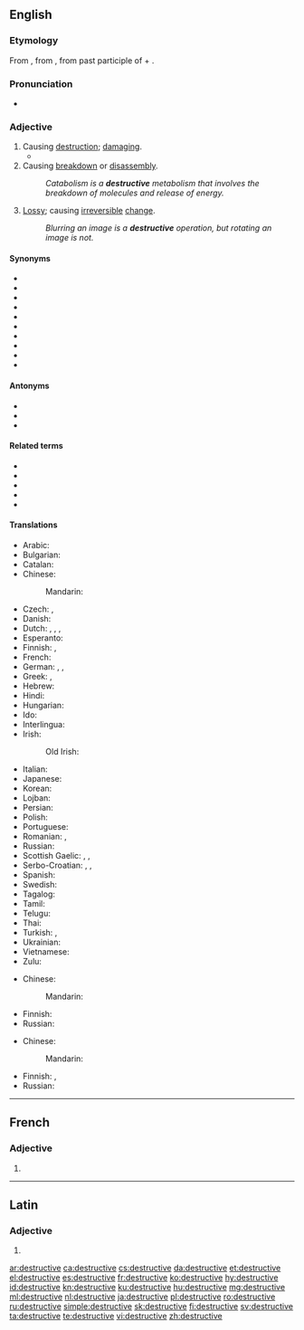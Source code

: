==English==

===Etymology===
From {{etyl|frm|en}} {{m|frm|destructif}}, from {{etyl|la|en}} {{m|la|destructivus}}, from past participle of {{m|la|destruo|destruere|to tear down, destroy}} + {{m|la|-ivus|}}.

===Pronunciation===
* {{a|UK}} {{IPA|/dɪˈstɹʌktɪv/|/dɪˈstɹʊktɪv/|lang=en}}

===Adjective===
{{en-adj}}

# Causing [[destruction]]; [[damage|damaging]].
#* {{quote-journal
|date=February 14, 2013
|author=Scott Tobias
|title=Film: Reviews: A Good Day To Die Hard
|work=The Onion AV Club
|url=http://www.avclub.com/articles/a-good-day-to-die-hard,92496/
|page=
|passage=After rescuing his estranged daughter in the last film, Live Free Or Die Hard, Willis heads to Russia to rescue his estranged son (Jai Courtney), a CIA agent on a mission to protect a whistleblower (Sebastian Koch) from a corrupt government official (Sergei Kolesnikov) with no shortage of '''destructive''' resources at his disposal.}}
# Causing [[breakdown]] or [[disassembly]].
#: ''Catabolism is a '''destructive''' metabolism that involves the breakdown of molecules and release of energy.''
# {{lb|en|computing}} [[lossy|Lossy]]; causing [[irreversible]] [[change]].
#: ''Blurring an image is a '''destructive''' operation, but rotating an image is not.''

====Synonyms====
* {{l|en|calamitous}}
* {{l|en|catastrophic}}
* {{l|en|devastate|devastating}}
* {{l|en|disastrous}}
* {{l|en|eradicative}}
* {{l|en|harmful}}
* {{l|en|pernicious}}
* {{l|en|ruinous}}
* {{l|en|wrackful}}
* {{l|en|wreckful}}

====Antonyms====
* {{l|en|constructive}}
* {{l|en|nondestructive}}
* {{l|en|productive}}

====Related terms====
* {{l|en|destruct}}
* {{l|en|destruction}}
* {{l|en|destructively}}
* {{l|en|destructiveness}}
* {{l|en|destructivity}}

====Translations====
{{trans-top|causing destruction; damaging}}
* Arabic: {{t-needed|ar}}
* Bulgarian: {{t+|bg|разрушителен}}
* Catalan: {{t|ca|destructiu}}
* Chinese: 
*: Mandarin: {{t-needed|cmn}}
* Czech: {{t|cs|ničivý}}, {{t|cs|destruktivní}}
* Danish: {{t-needed|da}}
* Dutch: {{t+|nl|destructief}}, {{t+|nl|destructieve}}, {{t+|nl|verwoestend}}, {{t+|nl|verwoestende}}
* Esperanto: {{t-needed|eo}}
* Finnish: {{t+|fi|tuhoisa}}, {{t+|fi|destruktiivinen}}
* French: {{t+|fr|destructif}}
* German: {{t+|de|destruktiv}}, {{t+|de|schädlich}}, {{t+|de|zerstörend}}
* Greek: {{t+|el|καταστροφικός|m}}, {{t+|el|καταστρεπτικός|m}}
* Hebrew: {{t|he|הרסני|tr=harsany|sc=Hebr}}
* Hindi: {{t-needed|hi}}
* Hungarian: {{t-needed|hu}}
* Ido: {{t-needed|io}}
* Interlingua: {{t|ia|destructive}}
* Irish: {{t|ga|urbhadhach}}
*: Old Irish: {{t|sga|bráthamail}}
{{trans-mid}}
* Italian: {{t+|it|distruttivo}}
* Japanese: {{t|ja|破壊的|alt=破壊的な|tr=hakaiteki na}}
* Korean: {{t-needed|ko}}
* Lojban: {{t|jbo|daspo}}
* Persian: {{t-needed|fa}}
* Polish: {{t+|pl|destrukcyjny|m}}
* Portuguese: {{t+|pt|destrutivo}}
* Romanian: {{t+|ro|distructiv|m|n}}, {{t+|ro|distrugător|m|n}}
* Russian: {{t+|ru|разрушительный}}
* Scottish Gaelic: {{t|gd|millteach}}, {{t|gd|sgriosach}}, {{t|gd|sgriosail}}
* Serbo-Croatian: {{t+|sh|rázōran}}, {{t+|sh|dȅstruktīvan}}, {{t+|sh|rùšilačkī}}
* Spanish: {{t+|es|destructivo}}
* Swedish: {{t-needed|sv}}
* Tagalog: {{t|tl|mapanira}}
* Tamil: {{t-needed|ta}}
* Telugu: {{t-needed|te}}
* Thai: {{t-needed|th}}
* Turkish: {{t+|tr|yıkıcı}}, {{t|tr|tahripkar|alt=tahripkâr}}
* Ukrainian: {{t-needed|uk}}
* Vietnamese: {{t-needed|vi}}
* Zulu: {{t-needed|zu}}
{{trans-bottom}}

{{trans-top|causing breakdown}}
* Chinese: 
*: Mandarin: {{t-needed|cmn}}
{{trans-mid}}
* Finnish: {{t+|fi|hajottava}}
* Russian: {{t-needed|ru}}
{{trans-bottom}}

{{trans-top|lossy}}
* Chinese: 
*: Mandarin: {{t-needed|cmn}}
{{trans-mid}}
* Finnish: {{t+|fi|peruuttamaton}}, {{t+|fi|destruktiivinen}}
* Russian: {{t-needed|ru}}
{{trans-bottom}}

----

==French==

===Adjective===
{{head|fr|adjective form}}

# {{feminine singular of|destructif|lang=fr}}

----

==Latin==

===Adjective===
{{la-adj-form|dēstructīve}}

# {{inflection of|dēstructīvus||voc|m|s|lang=la}}

[[ar:destructive]]
[[ca:destructive]]
[[cs:destructive]]
[[da:destructive]]
[[et:destructive]]
[[el:destructive]]
[[es:destructive]]
[[fr:destructive]]
[[ko:destructive]]
[[hy:destructive]]
[[id:destructive]]
[[kn:destructive]]
[[ku:destructive]]
[[hu:destructive]]
[[mg:destructive]]
[[ml:destructive]]
[[nl:destructive]]
[[ja:destructive]]
[[pl:destructive]]
[[ro:destructive]]
[[ru:destructive]]
[[simple:destructive]]
[[sk:destructive]]
[[fi:destructive]]
[[sv:destructive]]
[[ta:destructive]]
[[te:destructive]]
[[vi:destructive]]
[[zh:destructive]]